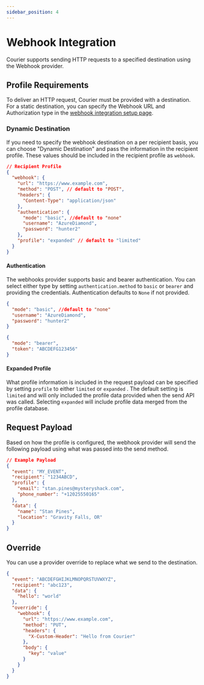 ```yaml
---
sidebar_position: 4
---
```


# Webhook Integration

Courier supports sending HTTP requests to a specified destination using the Webhook provider.

## Profile Requirements

To deliver an HTTP request, Courier must be provided with a destination. For a static destination, you can specify the Webhook URL and Authorization type in the [webhook integration setup page](https://app.courier.com/integrations/webhook).

### Dynamic Destination

If you need to specify the webhook destination on a per recipient basis, you can choose "Dynamic Destination" and pass the information in the recipient profile. These values should be included in the recipient profile as `webhook`.

```json title=JSON
// Recipient Profile
{
  "webhook": {
    "url": "https://www.example.com",
    "method": "POST", // default to "POST",
    "headers": {
      "Content-Type": "application/json"
    },
    "authentication": {
      "mode": "basic", //default to "none"
      "username": "AzureDiamond",
      "password": "hunter2"
    },
    "profile": "expanded" // default to "limited"
  }
}
```

#### Authentication

The webhooks provider supports basic and bearer authentication. You can select either type by setting `authentication.method` to `basic` or `bearer` and providing the credentials. Authentication defaults to `None` if not provided.

```json title="Basic Auth"
{
  "mode": "basic", //default to "none"
  "username": "AzureDiamond",
  "password": "hunter2"
}
```

```json title="Bearer Auth"
{
  "mode": "bearer",
  "token": "ABCDEFG123456"
}
```

#### Expanded Profile

What profile information is included in the request payload can be specified by setting `profile` to either `limited` or `expanded` . The default setting is `limited` and will only included the profile data provided when the send API was called. Selecting `expanded` will include profile data merged from the profile database.

## Request Payload

Based on how the profile is configured, the webhook provider will send the following payload using what was passed into the send method.

```json title=JSON
// Example Payload
{
  "event": "MY_EVENT",
  "recipient": "1234ABCD",
  "profile": {
    "email": "stan.pines@mysteryshack.com",
    "phone_number": "+12025550165"
  },
  "data": {
    "name": "Stan Pines",
    "location": "Gravity Falls, OR"
  }
}
```

## Override

You can use a provider override to replace what we send to the destination.

```json title=JSON
{
  "event": "ABCDEFGHIJKLMNOPQRSTUVWXYZ",
  "recipient": "abc123",
  "data": {
    "hello": "world"
  },
  "override": {
    "webhook": {
      "url": "https://www.example.com",
      "method": "PUT",
      "headers": {
        "X-Custom-Header": "Hello from Courier"
      },
      "body": {
        "key": "value"
      }
    }
  }
}
```
